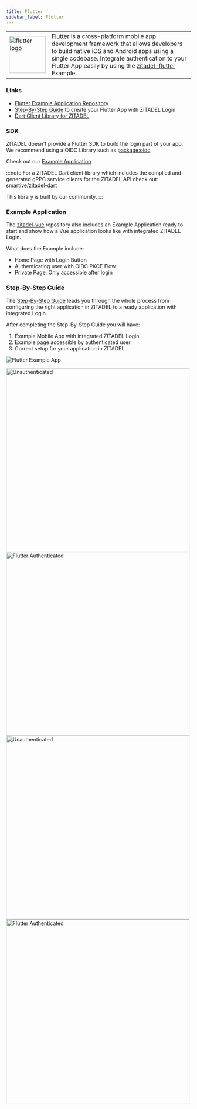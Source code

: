 ```yaml
---
title: Flutter
sidebar_label: Flutter
---
```


<table>
    <tr>
        <td width="100px">
            <img width="100px" src="/docs/img/tech/flutter.svg" alt="flutter logo"/>
        </td>
        <td>
            <a href="https://flutter.dev/" target="_blank">Flutter</a> is a cross-platform mobile app development framework that allows developers to build native iOS and Android apps using a single codebase.
            Integrate authentication to your Flutter App easily by using the <a href="https://github.com/zitadel/zitadel_flutter" target="_blank">zitadel-flutter</a> Example.
        </td>
    </tr>
</table>

### Links
- [Flutter Example Application Repository](https://pub.dev/packages/oidc)
- [Step-By-Step Guide](/docs/examples/login/flutter) to create your Flutter App with ZITADEL Login
- [Dart Client Library for ZITADEL](https://github.com/smartive/zitadel-dart)

### SDK

ZITADEL doesn't provide a Flutter SDK to build the login part of your app.
We recommend using a OIDC Library such as [package:oidc](https://pub.dev/packages/oidc).

Check out our [Example Application](/docs/sdk-examples/flutter#example-application)

:::note
For a ZITADEL Dart client library which includes the complied and generated gRPC service clients for the ZITADEL API check out: [smartive/zitadel-dart](https://github.com/smartive/zitadel-dart)

This library is built by our community.
:::

### Example Application

The [zitadel-vue](https://github.com/zitadel/zitadel-vue) repository also includes an Example Application ready to start and show how a Vue application looks like with integrated ZITADEL Login.

What does the Example include:
- Home Page with Login Button
- Authenticating user with OIDC PKCE Flow
- Private Page: Only accessible after login

### Step-By-Step Guide

The [Step-By-Step Guide](/docs/examples/login/flutter) leads you through the whole process from configuring the right application in ZITADEL to a ready application with integrated Login.

After completing the Step-By-Step Guide you will have:
1. Example Mobile App with integrated ZITADEL Login
2. Example page accessible by authenticated user
3. Correct setup for your application in ZITADEL

![Flutter Example App](/img/vue/app-screen.png)

<div style={{display: 'grid', 'gridColumnGap': '1rem', 'gridTemplateColumns': '1fr 1fr', 'maxWidth': '500px', 'margin': '0 auto'}}>
    <img src="/docs/img/flutter/not-authed.png" alt="Unauthenticated" height="500px" />
    <img src="/docs/img/flutter/authed.png" alt="Flutter Authenticated" height="500px" />
</div>

<div style={{display: 'grid', 'gridColumnGap': '1rem', 'gridTemplateColumns': '1fr 1fr', 'maxWidth': '800px', 'margin': '0 auto'}}>
    <img src="/docs/img/flutter/web-not-authed.png" alt="Unauthenticated" height="500px" />
    <img src="/docs/img/flutter/web-authed.png" alt="Flutter Authenticated" height="500px" />
</div>
